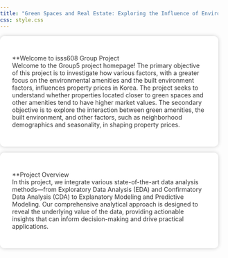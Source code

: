 ```yaml
---
title: "Green Spaces and Real Estate: Exploring the Influence of Environmental Factors on Housing Prices in Busan"
css: style.css
---
```


```{=html}
<style>
body {
  background-image: url('ChatGPT Image Mar 31, 2025, 06_03_19 PM.png');
  background-size: cover; /* 保持圖片覆蓋整個區域 */
  background-repeat: no-repeat;
  background-position: center;
  background-attachment: fixed; /* 固定背景，避免滾動時移動 */
  margin: 0;
  padding: 0;
  min-height: 100vh; /* 確保高度至少填滿視窗 */
}

.text-block {
  background-color: rgba(255, 255, 255, 0.9); /* 白色半透明背景 */
  padding: 2em;
  max-width: 800px;
  margin: 1em auto; /* 置中並保持邊距 */
  border-radius: 10px;
  box-shadow: 0 0 10px rgba(0, 0, 0, 0.2);
  color: #333; /* 深灰色文字 */
  text-shadow: 1px 1px 2px rgba(255, 255, 255, 0.8); /* 白色文字陰影 */
}

/* 響應式設計：針對小螢幕調整 */
@media (max-width: 768px) {
  body {
    background-size: cover; /* 確保圖片適應小螢幕 */
  }
  
  .text-block {
    margin: 0.5em; /* 在小螢幕上減少邊距 */
    padding: 1em; /* 減少內邊距 */
    max-width: 100%; /* 讓文字區塊適應螢幕寬度 */
  }
}
</style>
```

::: text-block
\*\*Welcome to isss608 Group Project\
Welcome to the Group5 project homepage! The primary objective of this project is to investigate how various factors, with a greater focus on the environmental amenities and the built environment factors, influences property prices in Korea. The project seeks to understand whether properties located closer to green spaces and other amenities tend to have higher market values. The secondary objective is to explore the interaction between green amenities, the built environment, and other factors, such as neighborhood demographics and seasonality, in shaping property prices.
:::

::: text-block
\*\*Project Overview\
In this project, we integrate various state-of-the-art data analysis methods—from Exploratory Data Analysis (EDA) and Confirmatory Data Analysis (CDA) to Explanatory Modeling and Predictive Modeling. Our comprehensive analytical approach is designed to reveal the underlying value of the data, providing actionable insights that can inform decision-making and drive practical applications.
:::
